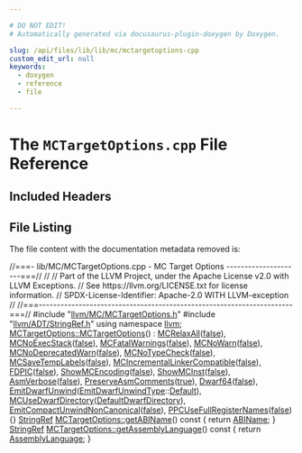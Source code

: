 ```yaml
---

# DO NOT EDIT!
# Automatically generated via docusaurus-plugin-doxygen by Doxygen.

slug: /api/files/lib/lib/mc/mctargetoptions-cpp
custom_edit_url: null
keywords:
  - doxygen
  - reference
  - file

---
```





# The `MCTargetOptions.cpp` File Reference

<DoxygenPage pluginConfig={pluginConfig}>



## Included Headers

<IncludesList>
<IncludesListItem
  filePath="llvm/MC/MCTargetOptions.h"
  permalink="/docs/api/files/include/include/llvm/include/llvm/mc/mctargetoptions-h"
  isLocal="true" />
<IncludesListItem
  filePath="llvm/ADT/StringRef.h"
  permalink="/docs/api/files/include/include/llvm/include/llvm/adt/stringref-h"
  isLocal="true" />
</IncludesList>


## File Listing

The file content with the documentation metadata removed is:

<ProgramListing>

<Link id="l00001" /><CodeLine lineNumber="1"><span class="doxyHighlightComment">//===- lib/MC/MCTargetOptions.cpp - MC Target Options ---------------------===//</span></CodeLine>
<Link id="l00002" /><CodeLine lineNumber="2"><span class="doxyHighlightComment">//</span></CodeLine>
<Link id="l00003" /><CodeLine lineNumber="3"><span class="doxyHighlightComment">// Part of the LLVM Project, under the Apache License v2.0 with LLVM Exceptions.</span></CodeLine>
<Link id="l00004" /><CodeLine lineNumber="4"><span class="doxyHighlightComment">// See https://llvm.org/LICENSE.txt for license information.</span></CodeLine>
<Link id="l00005" /><CodeLine lineNumber="5"><span class="doxyHighlightComment">// SPDX-License-Identifier: Apache-2.0 WITH LLVM-exception</span></CodeLine>
<Link id="l00006" /><CodeLine lineNumber="6"><span class="doxyHighlightComment">//</span></CodeLine>
<Link id="l00007" /><CodeLine lineNumber="7"><span class="doxyHighlightComment">//===----------------------------------------------------------------------===//</span></CodeLine>
<Link id="l00008" /><CodeLine lineNumber="8"></CodeLine>
<Link id="l00009" /><CodeLine lineNumber="9"><span class="doxyHighlightPreprocessor">#include &quot;<a href="/docs/api/files/include/include/llvm/include/llvm/mc/mctargetoptions-h">llvm/MC/MCTargetOptions.h</a>&quot;</span></CodeLine>
<Link id="l00010" /><CodeLine lineNumber="10"><span class="doxyHighlightPreprocessor">#include &quot;<a href="/docs/api/files/include/include/llvm/include/llvm/adt/stringref-h">llvm/ADT/StringRef.h</a>&quot;</span></CodeLine>
<Link id="l00011" /><CodeLine lineNumber="11"></CodeLine>
<Link id="l00012" /><CodeLine lineNumber="12"><span class="doxyHighlightKeyword">using namespace </span><span class="doxyHighlight"><a href="/docs/api/namespaces/llvm">llvm</a>;</span></CodeLine>
<Link id="l00013" /><CodeLine lineNumber="13"></CodeLine>
<Link id="l00014" /><CodeLine lineNumber="14" lineLink="/docs/api/classes/llvm/mctargetoptions/#ae66d32a696f11369da4e9a7c2bbd41e5"><span class="doxyHighlight"><a href="/docs/api/classes/llvm/mctargetoptions/#ae66d32a696f11369da4e9a7c2bbd41e5">MCTargetOptions::MCTargetOptions</a>()</span></CodeLine>
<Link id="l00015" /><CodeLine lineNumber="15"><span class="doxyHighlight">    : <a href="/docs/api/classes/llvm/mctargetoptions/#ad3544137759e331c4e642b503446ae37">MCRelaxAll</a>(<a href="/docs/api/namespaces/false">false</a>), <a href="/docs/api/classes/llvm/mctargetoptions/#aa8e1262e292540ca8d5d018595e6321e">MCNoExecStack</a>(<a href="/docs/api/namespaces/false">false</a>), <a href="/docs/api/classes/llvm/mctargetoptions/#a2f6d1d4964cb277768b52c4e35eb528a">MCFatalWarnings</a>(<a href="/docs/api/namespaces/false">false</a>),</span></CodeLine>
<Link id="l00016" /><CodeLine lineNumber="16"><span class="doxyHighlight">      <a href="/docs/api/classes/llvm/mctargetoptions/#a9bc259c9de184410d907dc5ceaaca66c">MCNoWarn</a>(<a href="/docs/api/namespaces/false">false</a>), <a href="/docs/api/classes/llvm/mctargetoptions/#afd255769b72684d7f95a51543d7b482b">MCNoDeprecatedWarn</a>(<a href="/docs/api/namespaces/false">false</a>), <a href="/docs/api/classes/llvm/mctargetoptions/#ac27b0881b107fd89bb8a0f9ed80c86f8">MCNoTypeCheck</a>(<a href="/docs/api/namespaces/false">false</a>),</span></CodeLine>
<Link id="l00017" /><CodeLine lineNumber="17"><span class="doxyHighlight">      <a href="/docs/api/classes/llvm/mctargetoptions/#a10e48ae7fceb4c0cf4472c6540dc3167">MCSaveTempLabels</a>(<a href="/docs/api/namespaces/false">false</a>), <a href="/docs/api/classes/llvm/mctargetoptions/#ab77c97fec0d6362479ced908a5323a39">MCIncrementalLinkerCompatible</a>(<a href="/docs/api/namespaces/false">false</a>),</span></CodeLine>
<Link id="l00018" /><CodeLine lineNumber="18"><span class="doxyHighlight">      <a href="/docs/api/classes/llvm/mctargetoptions/#a9704f25f7a07b19cfc3aa8e880abb180">FDPIC</a>(<a href="/docs/api/namespaces/false">false</a>), <a href="/docs/api/classes/llvm/mctargetoptions/#a28e87b5414c2d2fc8156ad1dfb7fed2d">ShowMCEncoding</a>(<a href="/docs/api/namespaces/false">false</a>), <a href="/docs/api/classes/llvm/mctargetoptions/#a290c2759caa16dd5c9e5cc00d1f6eb97">ShowMCInst</a>(<a href="/docs/api/namespaces/false">false</a>), <a href="/docs/api/classes/llvm/mctargetoptions/#a192e9c2a63352ff1000ebe757e5b1f12">AsmVerbose</a>(<a href="/docs/api/namespaces/false">false</a>),</span></CodeLine>
<Link id="l00019" /><CodeLine lineNumber="19"><span class="doxyHighlight">      <a href="/docs/api/classes/llvm/mctargetoptions/#a125c3ac3a9e34b7e0d51305aaaad1e84">PreserveAsmComments</a>(<a href="/docs/api/files/lib/lib/analysis/basicaliasanalysis-cpp/#af6d5cafbdfc5313e65d990120021a3ec">true</a>), <a href="/docs/api/classes/llvm/mctargetoptions/#aa51c36e502e100769e3e546dba091e4e">Dwarf64</a>(<a href="/docs/api/namespaces/false">false</a>),</span></CodeLine>
<Link id="l00020" /><CodeLine lineNumber="20"><span class="doxyHighlight">      <a href="/docs/api/classes/llvm/mctargetoptions/#a59bbe0608c986366f813fb874a5bb1ad">EmitDwarfUnwind</a>(<a href="/docs/api/namespaces/llvm/#a86a87fba6a15227ff4f33edd538e6d0f">EmitDwarfUnwindType</a>::<a href="/docs/api/namespaces/llvm/#ae58c751054b01f206f9b9e34e461d25fa7a1920d61156abc05a60135aefe8bc67">Default</a>),</span></CodeLine>
<Link id="l00021" /><CodeLine lineNumber="21"><span class="doxyHighlight">      <a href="/docs/api/classes/llvm/mctargetoptions/#a2ebf0d418b7b9e095f2fea195ca3647e">MCUseDwarfDirectory</a>(<a href="/docs/api/classes/llvm/mctargetoptions/#a465c716319177c7bd66f91856de9b950a58188af3953f4687fd6806e933e23fff">DefaultDwarfDirectory</a>),</span></CodeLine>
<Link id="l00022" /><CodeLine lineNumber="22"><span class="doxyHighlight">      <a href="/docs/api/classes/llvm/mctargetoptions/#a57b2bb92f0f16cc71abb01992c3e2ff2">EmitCompactUnwindNonCanonical</a>(<a href="/docs/api/namespaces/false">false</a>), <a href="/docs/api/classes/llvm/mctargetoptions/#a5cd640a184aedbe8bd30e2051c6e9301">PPCUseFullRegisterNames</a>(<a href="/docs/api/namespaces/false">false</a>) &#123;&#125;</span></CodeLine>
<Link id="l00023" /><CodeLine lineNumber="23"></CodeLine>
<Link id="l00024" /><CodeLine lineNumber="24" lineLink="/docs/api/classes/llvm/mctargetoptions/#abe45569eb1fc361fe06c7eaa6eb560d2"><span class="doxyHighlight"><a href="/docs/api/classes/llvm/stringref">StringRef</a> <a href="/docs/api/classes/llvm/mctargetoptions/#abe45569eb1fc361fe06c7eaa6eb560d2">MCTargetOptions::getABIName</a>()</span><span class="doxyHighlightKeyword"> const </span><span class="doxyHighlight">&#123;</span></CodeLine>
<Link id="l00025" /><CodeLine lineNumber="25"><span class="doxyHighlight">  </span><span class="doxyHighlightKeywordFlow">return</span><span class="doxyHighlight"> <a href="/docs/api/classes/llvm/mctargetoptions/#ad8ad049c9ea46724ff90d40440cebf6a">ABIName</a>;</span></CodeLine>
<Link id="l00026" /><CodeLine lineNumber="26"><span class="doxyHighlight">&#125;</span></CodeLine>
<Link id="l00027" /><CodeLine lineNumber="27"></CodeLine>
<Link id="l00028" /><CodeLine lineNumber="28" lineLink="/docs/api/classes/llvm/mctargetoptions/#a99c0d5c2bbef51e1321b085fea8ac151"><span class="doxyHighlight"><a href="/docs/api/classes/llvm/stringref">StringRef</a> <a href="/docs/api/classes/llvm/mctargetoptions/#a99c0d5c2bbef51e1321b085fea8ac151">MCTargetOptions::getAssemblyLanguage</a>()</span><span class="doxyHighlightKeyword"> const </span><span class="doxyHighlight">&#123;</span></CodeLine>
<Link id="l00029" /><CodeLine lineNumber="29"><span class="doxyHighlight">  </span><span class="doxyHighlightKeywordFlow">return</span><span class="doxyHighlight"> <a href="/docs/api/classes/llvm/mctargetoptions/#aead1aa5df244dc5d1211264eb7a6a1ec">AssemblyLanguage</a>;</span></CodeLine>
<Link id="l00030" /><CodeLine lineNumber="30"><span class="doxyHighlight">&#125;</span></CodeLine>

</ProgramListing>


</DoxygenPage>
